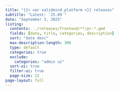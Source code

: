 ```yaml
---
title: "{{< var validmind.platform >}} releases"
subtitle: "Latest: `25.09`"
date: "September 3, 2025"
listing:
  contents: ../releases/frontend/**/pr-*.qmd
  fields: [date, title, categories, description]
  sort: "date desc"
  max-description-length: 300
  type: default
  categories: true
  exclude:
    categories: "admin ui"
  sort-ui: true
  filter-ui: true
  page-size: 12
page-layout: full
---
```


```{=html}
<style>

// Pagination at the bottom of the page
.page-item.active .page-link {
  background-color: #de257e !important;
  border-color: #de257e !important;
  color: white !important;
}

li.page-item.active > a.page-link {
  background-color: #de257e !important;
  border-color: #de257e !important;
  color: white !important;
}

.page-item.active .page-link:hover {
  background-color: #f78ab2 !important; /* 50% lighter */
  border-color: #f78ab2 !important;
  color: #333 !important; /* contrast text */
}

.toc-actions {
  display: none !important;
}
</style>
```